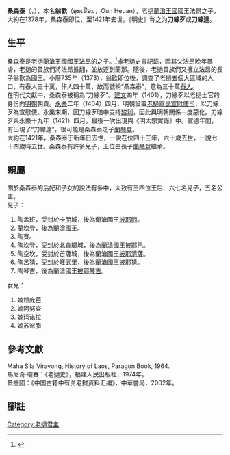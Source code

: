 {{Infobox monarch
| name               =帕雅桑森泰布瓦那<br>{{lang|lo|ພະຍາສາມແສນໄທໄຕພູວະນາດ}}
| title              = [[瀾滄王國|瀾滄王國]]國王
| image              =
| caption            =
| reign              =1378年？—1421年
| coronation         = 
| investiture        =
| full name          =
| birth_name         = Oun Heuan
| birth_date         =1361？
| birth_place        =[[瀾滄王國|蘭滄王國]][[孟蘇瓦|芒撾]]
| death_date         =1421年
| death_place        =蘭滄王國芒撾
| burial_date        =
| burial_place       =
| predecessor        =[[法昂|法昂]]
| successor          =[[蘭坎登|蘭琴登]]
| regnal_name        = {{lang|lo|ສົມເດັຈພຣະຍາ ສາມແສນໄທ ໄຕຣ໌ພູວະນາທອາທິປັຕ ສຼີສັຕນາຄະນາຫຸທ}}<br>Samdach Brhat-Anya Samu Sena Daya Daya Buvana Natha Adipati Sri Sadhana Kanayudha
| queen              =
| consort            = 
| spouse             =
| spouse 1            =
| spouse 2             =
| spouse 3           =
| spouse 4           =
| spouse 5           =
| spouse 6           =
| spouse 7           =
| offspring          = 
| royal house        =
| dynasty            =
| father             =[[法昂|法昂]]
| mother             =Keo Kang Ya
| children          =[[蘭坎登|蘭琴登]]
| children         =[[披耶清薩|披耶清薩]]
| children         =[[披耶巴|披耶巴]]
| children        =[[披耶猜|披耶猜]]
| children        =[[披耶康吉|披耶康吉]]
| religion           =[[上座部佛教|上座部佛教]]
}}
'''桑森泰'''（{{lang-lo|ສາມແສນໄທ}}，{{bd|1361年？||1421年||}}），本名'''翁歡'''（ອຸ່ນເຮືອນ，Oun Heuan），老撾[[瀾滄王國|蘭滄王國]]國王法昂之子，大約在1378年，桑森泰即位，至1421年去世。《明史》称之为'''刀線歹'''或'''刀線達'''。

== 生平 ==
桑森泰是老撾蘭滄王國國王[[法昂|法昂]]的之子。<ref name="royalark">{{cite web |url=http://www.royalark.net/Laos/lanxang1.htm |title=LAN XANG -- The Khun Lo Dynasty: GENEALOGY |accessdate=2017-10-18 |archive-date=2017-07-26 |archive-url=https://web.archive.org/web/20170726174436/http://www.royalark.net/Laos/lanxang1.htm |dead-url=no }}</ref>據老撾史書記載，因其父法昂晚年暴虐，老撾的貴族們將法昂推翻，並放逐到蘭那。隨後，老撾貴族們又擁立法昂的長子翁歡為國王。小曆735年（1373），翁歡即位後，調查了老撾五個大區域的人口，有泰人三十萬，佧人四十萬，故而號稱“桑森泰”，意為三十萬[[泰人|泰人]]。<br>

在明代文獻中，桑森泰被稱為“刀線歹”。[[建文|建文]]四年（1401），刀線歹以老撾土官的身份向[[明朝|明朝]]朝貢。[[永樂|永樂]]二年（1404）四月，明朝設置[[老撾軍民宣慰使司|老撾軍民宣慰使司]]，以刀線歹為宣慰使。永樂末期，因刀線歹暗中支持[[黎利|黎利]]，因此與明朝關係一度惡化。刀線歹與永樂十九年（1421）四月，最後一次出現與《明太宗實錄》中。宣德年間，有出現了“刀線達”，很可能是桑森泰之子[[蘭坎登|蘭琴登]]。<br>

大約在1421年，桑森泰于新年日去世，一說在位四十三年，六十歲去世，一說七十四歲時去世。桑森泰有許多兒子，王位由長子[[蘭坎登|蘭琴登]]繼承。

== 親屬 ==
關於桑森泰的后妃和子女的說法有多中，大致有三四位王后、六七名兒子，五名公主。<br>
兒子：
# 陶孟班，受封於卡朋城，後為蘭滄國王[[披耶悶|披耶悶]]。
# [[蘭坎登|蘭坎登]]，後為蘭滄國王。
# 陶賽。
# 陶坎登，受封於北會瑯城，後為蘭滄國王[[披耶巴|披耶巴]]。
# 陶空坎，受封於芒薩城，後為蘭滄國王[[披耶清薩|披耶清薩]]。
# 陶呂猜，受封於旺武里，後為蘭滄國王[[披耶猜|披耶猜]]。
# 陶琴吉，後為蘭滄國王[[披耶琴吉|披耶琴吉]]。
女兒：
# 婻娇庞芭
# 婻阿努查
# 婻玛诺拉
# 婻苏派腊

== 參考文獻 ==
Maha Sila Viravong, History of Laos, Paragon Book, 1964.<br>

馬尼奇·瓊賽：《老撾史》，福建人民出版社，1974年。<br>

景振國：《中国古籍中有关老挝资料汇编》，中華書局，2002年。

==腳註==
{{reflist}}

{{start box}}
{{succession box
|title=[[寮國君主列表|瀾滄王國]]國王
|years=1378年？—1421年
|before=[[法昂|法昂]]
|after=[[蘭坎登|蘭琴登]]}}
{{end box}}

{{寮國君主}}

[[Category:老撾君主|Category:老撾君主]]
